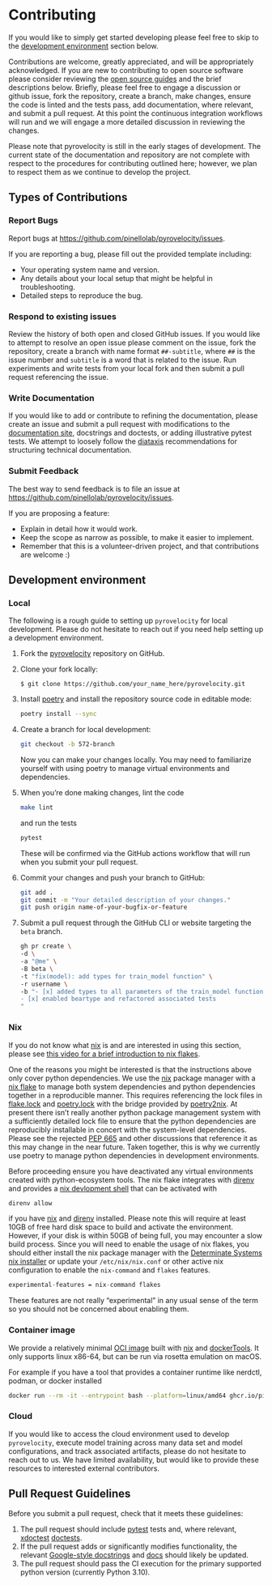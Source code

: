 # Contributing

If you would like to simply get started developing please feel free to skip to the
[development environment](#development-environment) section below.

Contributions are welcome, greatly appreciated, and will be appropriately acknowledged.
If you are new to contributing to open source software please consider reviewing the
[open source guides](https://opensource.guide/) and the brief descriptions below.
Briefly, please feel free to engage a discussion or github issue, fork the repository,
create a branch, make changes, ensure the code is linted and the tests pass, add documentation,
where relevant, and submit a pull request. At this point the continuous integration
workflows will run and we will engage a more detailed discussion in reviewing the changes.

::: {#nte-contributing .callout-note collapse=true title="Current state of the repository"}
Please note that pyrovelocity is still in the early stages of development.
The current state of the documentation and repository are not complete
with respect to the procedures for contributing outlined here; however,
we plan to respect them as we continue to develop the project.
:::

## Types of Contributions

### Report Bugs

Report bugs at <https://github.com/pinellolab/pyrovelocity/issues>.

If you are reporting a bug, please fill out the provided template including:

- Your operating system name and version.
- Any details about your local setup that might be helpful in troubleshooting.
- Detailed steps to reproduce the bug.

### Respond to existing issues

Review the history of both open and closed GitHub issues.
If you would like to attempt to resolve an open issue please comment on the issue,
fork the repository, create a branch with name format `##-subtitle`, where `##` is the issue number
and `subtitle` is a word that is related to the issue.
Run experiments and write tests from your local fork and then submit a pull request referencing
the issue.

### Write Documentation

If you would like to add or contribute to refining the documentation, 
please create an issue and submit a pull request with modifications to the
[documentation site](https://github.com/pinellolab/pyrovelocity/tree/main/nbs), 
docstrings and doctests, or adding illustrative pytest tests.
We attempt to loosely follow the [diataxis](https://diataxis.fr/) recommendations 
for structuring technical documentation.


### Submit Feedback

The best way to send feedback is to file an issue at <https://github.com/pinellolab/pyrovelocity/issues>.

If you are proposing a feature:

- Explain in detail how it would work.
- Keep the scope as narrow as possible, to make it easier to implement.
- Remember that this is a volunteer-driven project, and that contributions
  are welcome :)

## Development environment

### Local

The following is a rough guide to setting up `pyrovelocity` for local development.
Please do not hesitate to reach out if you need help setting up a development environment.

1. Fork the [pyrovelocity](https://github.com/pinellolab/pyrovelocity)
   repository on GitHub.

1. Clone your fork locally:

   ```
   $ git clone https://github.com/your_name_here/pyrovelocity.git
   ```

1. Install [poetry](https://python-poetry.org/docs/#installing-with-the-official-installer) and 
   install the repository source code in editable mode:

   ```bash
   poetry install --sync
   ```

1. Create a branch for local development:

   ```bash
   git checkout -b 572-branch
   ```

   Now you can make your changes locally.
   You may need to familiarize yourself with using poetry to manage virtual environments and
   dependencies.

1. When you're done making changes, lint the code

   ```bash
   make lint
   ```

   and run the tests

   ```bash
   pytest
   ```

   These will be confirmed via the GitHub actions workflow that will
   run when you submit your pull request.

1. Commit your changes and push your branch to GitHub:

   ```bash
   git add .
   git commit -m "Your detailed description of your changes."
   git push origin name-of-your-bugfix-or-feature
   ```

1. Submit a pull request through the GitHub CLI or website targeting the `beta` branch.

   ```bash
   gh pr create \
   -d \
   -a "@me" \
   -B beta \
   -t "fix(model): add types for train_model function" \
   -r username \
   -b "- [x] added types to all parameters of the train_model function
   - [x] enabled beartype and refactored associated tests
   "
   ```

### Nix

If you do not know what [nix](https://nixos.org/) is and are interested in using this section, 
please see [this video for a brief introduction to nix flakes](https://youtu.be/JCeYq72Sko0?si=adRGX0YYm1Ejmd4N&t=96).

One of the reasons you might be interested is that the instructions above only cover python dependencies.
We use the [nix](https://github.com/NixOS/nix) package manager with a [nix flake](https://nix.dev/concepts/flakes) to manage both system 
dependencies and python dependencies together in a reproducible manner.
This requires referencing the lock files in [flake.lock](https://github.com/pinellolab/pyrovelocity/blob/main/flake.lock)
and [poetry.lock](https://github.com/pinellolab/pyrovelocity/blob/main/poetry.lock) with the bridge provided by 
[poetry2nix](https://github.com/nix-community/poetry2nix).
At present there isn't really another python package management system with a sufficiently
detailed lock file to ensure that the python dependencies are reproducibly installable in concert with
the system-level dependencies. Please see the rejected [PEP 665](https://peps.python.org/pep-0665/) 
and other discussions that reference it as this may change in the near future.
Taken together, this is why we currently use poetry to manage python dependencies in development environments.

Before proceeding ensure you have deactivated any virtual 
environments created with python-ecosystem tools.
The nix flake integrates with [direnv](https://github.com/direnv/direnv) and provides a
[nix devlopment shell](https://github.com/pinellolab/pyrovelocity/blob/v0.2.0/flake.nix#L185) 
that can be activated with 

```bash
direnv allow
```

if you have [nix](https://nix.dev/install-nix.html) and [direnv](https://github.com/direnv/direnv/tree/v2.34.0#basic-installation) installed.
Please note this will require at least 10GB of free hard disk space to build and activate the environment.
However, if your disk is within 50GB of being full, you may encounter a slow build process.
Since you will need to enable the usage of nix flakes, you should either install
the nix package manager with the 
[Determinate Systems nix installer](https://github.com/DeterminateSystems/nix-installer/tree/v0.20.1?tab=readme-ov-file#installation-differences)
or update your `/etc/nix/nix.conf` or other active nix configuration to enable 
the `nix-command` and `flakes` features.

```nix
experimental-features = nix-command flakes
```

These features are not really "experimental" in any usual sense of the term
so you should not be concerned about enabling them.

### Container image

We provide a relatively minimal [OCI image](https://github.com/opencontainers/image-spec)
built with [nix](#nix) and [dockerTools](https://nixos.org/manual/nixpkgs/stable/#sec-pkgs-dockerTools).
It only supports linux x86-64, but can be run via rosetta emulation on macOS.

For example if you have a tool that provides a container runtime like nerdctl, podman, or docker installed

```bash
docker run --rm -it --entrypoint bash --platform=linux/amd64 ghcr.io/pinellolab/pyrovelocity:latest
```

### Cloud

If you would like to access the cloud environment used to develop `pyrovelocity`,
execute model training across many data set and model configurations, and track
associated artifacts, please do not hesitate to reach out to us.
We have limited availability, but would like to provide these resources to interested
external contributors.

## Pull Request Guidelines

Before you submit a pull request, check that it meets these guidelines:

1. The pull request should include [pytest](https://docs.pytest.org/) tests and, 
   where relevant, [xdoctest](https://github.com/Erotemic/xdoctest) 
   [doctests](https://docs.python.org/3/library/doctest.html).
1. If the pull request adds or significantly modifies functionality, the relevant
   [Google-style docstrings](https://sphinxcontrib-napoleon.readthedocs.io/en/latest/example_google.html)
   and [docs](https://github.com/pinellolab/pyrovelocity/tree/main/nbs) should likely be updated.
1. The pull request should pass the CI execution for the primary supported python version (currently Python 3.10).
